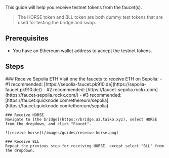 
This guide will help you receive testnet tokens from the faucet(s).

> The HORSE token and BLL token are both dummy test tokens that are used for testing the bridge and swap.

## Prerequisites

- You have an Ethereum wallet address to accept the testnet tokens.

## Steps

<Steps>
    ### Receive Sepolia ETH
    Visit one the faucets to receive ETH on Sepolia:
      - #1 recommended: [https://sepolia-faucet.pk910.de](https://sepolia-faucet.pk910.de/)
      - #2 recommended: [https://faucet-sepolia.rockx.com](https://faucet-sepolia.rockx.com/)
      - #3 recommended: [https://faucet.quicknode.com/ethereum/sepolia](https://faucet.quicknode.com/ethereum/sepolia)   

    ### Receive HORSE
    Navigate to [the bridge](https://bridge.a2.taiko.xyz), select HORSE from the dropdown, and click "Faucet".

    ![receive horse](/images/guides/receive-horse.png)

    ### Receive BLL
    Repeat the previous step for receiving HORSE, except select "BLL" from the dropdown.
</Steps>
